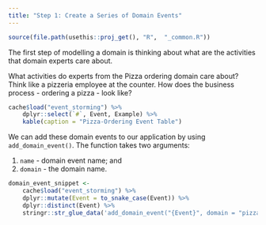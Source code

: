 ---
title: "Step 1: Create a Series of Domain Events"
---

```{r, include = FALSE}
source(file.path(usethis::proj_get(), "R",  "_common.R"))
```

The first step of modelling a domain is thinking about what are the activities
that domain experts care about.

What activities do experts from the Pizza ordering domain care about? Think like
a pizzeria employee at the counter. How does the business process - ordering a
pizza - look like?


```{r domain-event-table}
cache$load("event_storming") %>% 
    dplyr::select(`#`, Event, Example) %>% 
    kable(caption = "Pizza-Ordering Event Table")
```

We can add these domain events to our application by using `add_domain_event()`.
The function takes two arguments:

(1) `name` - domain event name; and 
(2) `domain` - the domain name.

```{r domain-event-code}
domain_event_snippet <- 
    cache$load("event_storming") %>% 
    dplyr::mutate(Event = to_snake_case(Event)) %>% 
    dplyr::distinct(Event) %>% 
    stringr::str_glue_data('add_domain_event("{Event}", domain = "pizza_ordering")')
```

```{r code=domain_event_snippet, eval=FALSE, echo=TRUE}
```
